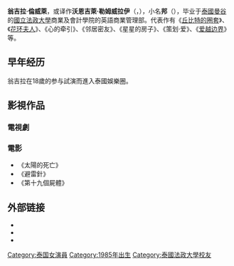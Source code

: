 {{multiple issues|
{{Expand language | th | page1 = อรจิรา_แหลมวิไล}}
{{inappropriate tone|time=2021-06-11}}
{{roughtranslation|time=2021-06-11}}
}}
{{藝人
| bgcolour =
| name = 翁吉拉·倫威萊
| 外文名= Ornjira Larmwilai
| 外文= อรจิรา แหลมวิไล
| image =
| imagesize =
| type = 女艺人
| caption =
| birthname = 翁吉拉·倫威萊
| nickname = แป้ง（邦）
| birthdate = {{birth_date_and_age|1985|02|14}}
| nationality = {{THA}}
| location = {{THA}}
| deathdate =
| deathplace =
| spouse = {{marriage|Song Dilokkul（Tom）|2012年10月7日 |2015年3|end=d}}
| othername =沃恩吉萊·勒姆威拉伊
| occupation = [[演員|演員]]、[[模特|模特]]
| yearsactive = 1994年至今
| 代表作 =
| imdb =2318342
}}
'''翁吉拉·倫威萊'''，或译作'''沃恩吉萊·勒姆威拉伊'''（{{lang-th|อรจิรา แหลมวิไล|Ornjira Larmwilai}}，{{bd|1985年|2月14日}}），小名'''邦'''（{{lang-th|แป้ง|Pang}}），毕业于[[泰國|泰國]][[曼谷|曼谷]]的[[法政大學_(泰國)|國立法政大學]]商業及會計學院的英語商業管理部。代表作有《[[丘比特的圈套|丘比特的圈套]]》、《[[花环夫人|花环夫人]]》、《心的牵引》、《邻居密友》、《星星的房子》、《策划·爱》、《[[爱越边界|爱越边界]]》等。

==早年经历==
翁吉拉在18歲的参与試演而進入泰國娛樂圈。

== 影視作品 ==
=== 電視劇 ===


=== 電影 ===
* 《太陽的死亡》
* 《避雷針》
* 《第十九個屍體》

==外部链接==
*{{instagram|pang_ornjira}}
*{{twitter|pang_ornjira}}
*{{douban people|1318980}}

{{authority control}}
[[Category:泰国女演員|Category:泰国女演員]]
[[Category:1985年出生|Category:1985年出生]]
[[Category:泰國法政大學校友|Category:泰國法政大學校友]]